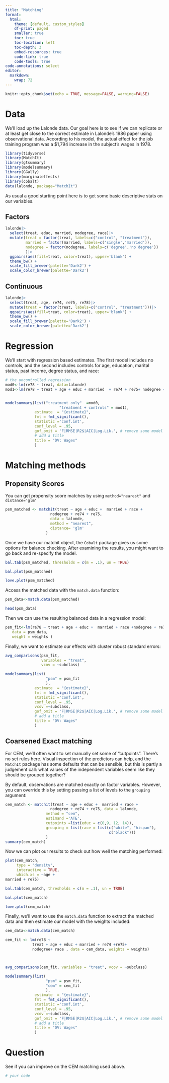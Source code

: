 ```yaml
---
title: "Matching"
format:
  html:
    theme: [default, custom_styles]
    df-print: paged
    smaller: true
    toc: true
    toc-location: left
    toc-depth: 3
    embed-resources: true
    code-link: true
    code-tools: true
code-annotations: select
editor: 
  markdown: 
    wrap: 72
---
```


```r
knitr::opts_chunk$set(echo = TRUE, message=FALSE, warning=FALSE)
```


# Data

We'll load up the Lalonde data. Our goal here is to see if we can replicate or at least get close to the correct estimate in Lalonde's 1986 paper using observational data. According to his model, the actual effect for the job training program was a $1,794 increase in the subject's wages in 1978. 

```r
library(tidyverse)
library(MatchIt)
library(gtsummary)
library(modelsummary)
library(GGally)
library(marginaleffects)
library(cobalt)
data(lalonde, package="MatchIt")
```



As usual a good starting point here is to get some basic descriptive stats on our variables. 

::: panel-tabset
## Factors

```r

lalonde|>
  select(treat, educ, married, nodegree, race)|>
  mutate(treat = factor(treat, labels=c("control", "treatment")),
         married = factor(married, labels=c('single','married')),
         nodegree = factor(nodegree, labels=c('degree','no degree'))
         )|>
  ggpairs(aes(fill=treat, color=treat), upper='blank') +
  theme_bw() +
  scale_fill_brewer(palette='Dark2') +
  scale_color_brewer(palette='Dark2')


```

## Continuous

```r
lalonde|>
  select(treat, age, re74, re75, re78)|>
  mutate(treat = factor(treat, labels=c("control", "treatment")))|>
  ggpairs(aes(fill=treat, color=treat), upper='blank') +
  theme_bw() +
  scale_fill_brewer(palette='Dark2') +
  scale_color_brewer(palette='Dark2')


```
:::

# Regression

We'll start with regression based estimates. The first model includes no controls, and the second includes controls for age, education, marital status, past income, degree status, and race: 


```r
# the uncontrolled regression
mod0<-lm(re78 ~ treat, data=lalonde)
mod1<-lm(re78 ~ treat + age + educ + married  + re74 + re75+ nodegree +race,data=lalonde)


modelsummary(list("treatment only"  =mod0, 
                        "treatment + controls" = mod1),
             estimate  = "{estimate}",  
             fmt = fmt_significant(),
             statistic ='conf.int',
             conf_level = .95,
             gof_omit = 'F|RMSE|R2$|AIC|Log.Lik.', # remove some model stats 
             # add a title
             title = "DV: Wages"
             )

```

# Matching methods



## Propensity Scores

You can get propensity score matches by using `method="nearest"` and `distance='glm'`

```r
psm_matched <- matchit(treat ~ age + educ +  married + race +
                    nodegree + re74 + re75, 
                    data = lalonde,
                    method = "nearest",
                    distance= 'glm'
                  )

```

Once we have our matchit object, the `Cobalt` package gives us some options for balance checking. After examining the results, you might want to go back and re-specify the model. 

```r

bal.tab(psm_matched, thresholds = c(m = .1), un = TRUE)

bal.plot(psm_matched)

love.plot(psm_matched)

```

Access the matched data with the `match.data` function: 

```r

psm_data<-match.data(psm_matched)

head(psm_data)
```
Then we can use the resulting balanced data in a regression model: 

```r

psm_fit<-lm(re78 ~ treat + age + educ +  married + race +nodegree + re74 + re75, 
   data = psm_data,
   weight = weights )
```


Finally, we want to estimate our effects with cluster robust standard errors: 

```r
avg_comparisons(psm_fit,
                variables = "treat",
                vcov = ~subclass)

```

```r


modelsummary(list(
                  "psm" = psm_fit
                  ),
             estimate  = "{estimate}",  
             fmt = fmt_significant(),
             statistic ='conf.int',
             conf_level = .95,
             vcov =~subclass,
             gof_omit = 'F|RMSE|R2$|AIC|Log.Lik.', # remove some model stats 
             # add a title
             title = "DV: Wages"
             )
```





## Coarsened Exact matching


For CEM, we'll often want to set manually set some of "cutpoints". There's no set rules here. Visual inspection of the predictors can help, and the `MatchIt` package has some defaults that can be sensible, but this is partly a judgement call: what values of the independent variables seem like they should be grouped together?

By default, observations are matched exactly on factor variables. However, you can override this by setting passing a list of levels to the `grouping` argument: 

```r



cem_match <- matchit(treat ~ age + educ +  married + race +
                    nodegree + re74 + re75, data = lalonde,
                  method = "cem",
                  estimand ='ATE',
                  cutpoints =list(educ = c(0,9, 12, 14)),
                  grouping = list(race = list(c("white", "hispan"),
                                              c("black")))
                  )
summary(cem_match)

```
Now we can plot our results to check out how well the matching performed: 

```r

plot(cem_match, 
     type = "density", 
     interactive = TRUE, 
     which.xs = ~age +
married + re75)

```
```r

bal.tab(cem_match, thresholds = c(m = .1), un = TRUE)

bal.plot(cem_match)

love.plot(cem_match)

```

Finally, we'll want to use the `match.data` function to extract the matched data and then estimate our model with the weights included: 

```r


cem_data<-match.data(cem_match)

cem_fit <- lm(re78 ~ 
            treat + age + educ + married + re74 +re75+
            nodegree+ race , data = cem_data, weights = weights)




```

```r

avg_comparisons(cem_fit, variables = "treat", vcov = ~subclass)

```         

```r

modelsummary(list(
                  "psm" = psm_fit,
                  "cem" = cem_fit
                  ),
             estimate  = "{estimate}",  
             fmt = fmt_significant(),
             statistic ='conf.int',
             conf_level = .95,
             vcov =~subclass,
             gof_omit = 'F|RMSE|R2$|AIC|Log.Lik.', # remove some model stats 
             # add a title
             title = "DV: Wages"
             )

```



# Question

See if you can improve on the CEM matching used above. 

```r

# your code

```


